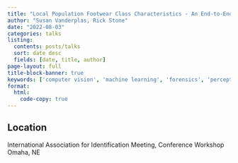 ```yaml
---
title: "Local Population Footwear Class Characteristics - An End-to-End Pipeline for Automatic Data Acquisition and Analysis"
author: "Susan Vanderplas, Rick Stone"
date: "2022-08-03"
categories: talks
listing:
  contents: posts/talks
  sort: date desc
  fields: [date, title, author]
page-layout: full
title-block-banner: true
keywords: ['computer vision', 'machine learning', 'forensics', 'perception', 'Talk']
format:
  html:
    code-copy: true
---
```

 

## Location

International Association for Identification Meeting, Conference Workshop
Omaha, NE
